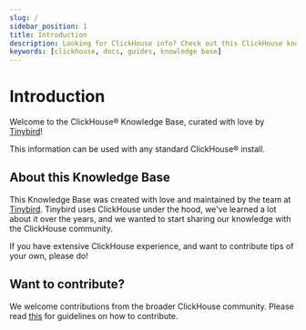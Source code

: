 ```yaml
---
slug: /
sidebar_position: 1
title: Introduction
description: Looking for ClickHouse info? Check out this ClickHouse knowledge base, full of ClickHouse tips you won't find in the official docs.
keywords: [clickhouse, docs, guides, knowledge base]
---
```


<head>
  <link rel="alternate" href="https://www.tinybird.co/clickhouse/knowledge-base/" hrefLang="en" />
  <link rel="alternate" href="https://www.tinybird.co/clickhouse/knowledge-base/" hrefLang="x-default" />
</head>

# Introduction

Welcome to the ClickHouse® Knowledge Base, curated with love by [Tinybird](https://www.tinybird.co)!

This information can be used with any standard ClickHouse® install.

## About this Knowledge Base
This Knowledge Base was created with love and maintained by the team at [Tinybird](https://www.tinybird.co). Tinybird uses ClickHouse under the hood, we've learned a lot about it over the years, and we wanted to start sharing our knowledge with the ClickHouse community.

If you have extensive ClickHouse experience, and want to contribute tips of your own, please do!

## Want to contribute?

We welcome contributions from the broader ClickHouse community. Please read [this](https://github.com/tinybirdco/clickhouse_knowledge_base/blob/main/CONTRIBUTING.md) for guidelines on how to contribute.

